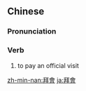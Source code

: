 {{also|拜会}}
==Chinese==
{{zh-forms|s=拜会}}

===Pronunciation===
{{zh-pron
|m=bàihuì
|c=baai3 wui6
|mn=pài-hōe
|cat=v
}}

===Verb===
{{zh-verb}}

# to pay an official visit

[[zh-min-nan:拜會]]
[[ja:拜會]]